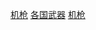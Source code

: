 {{Commonscat|Machine guns by country}}
{{Categories by country|nocat}}

[[Category:机枪|]]
[[Category:各国武器|]]
[[Category:以原產地分類的槍械|机枪]]